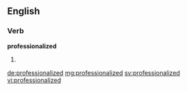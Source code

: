 ==English==

===Verb===
'''professionalized'''

# {{en-past of|professionalize}}

[[de:professionalized]]
[[mg:professionalized]]
[[sv:professionalized]]
[[vi:professionalized]]